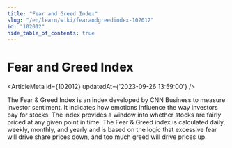 ```yaml
---
title: "Fear and Greed Index"
slug: "/en/learn/wiki/fearandgreedindex-102012"
id: "102012"
hide_table_of_contents: true
---
```



# Fear and Greed Index

<ArticleMeta id={102012} updatedAt={'2023-09-26 13:59:00'} />
<div className='border-solid border-b border-t-0 my-4 border-[var(--ifm-color-gray-300)]' />

The Fear & Greed Index is an index developed by CNN Business to measure investor sentiment. It indicates how emotions influence the way investors pay for stocks. The index provides a window into whether stocks are fairly priced at any given point in time. The Fear & Greed index is calculated daily, weekly, monthly, and yearly and is based on the logic that excessive fear will drive share prices down, and too much greed will drive prices up.
